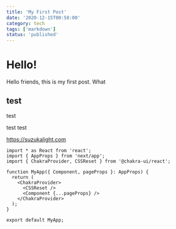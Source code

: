 ```yaml
---
title: 'My First Post'
date: '2020-12-15T00:58:00'
category: tech
tags: ['markdown']
status: 'published'
---
```


# Hello!

Hello friends, this is my first post. What

## test

test

test
test

https://suzukalight.com

```
import * as React from 'react';
import { AppProps } from 'next/app';
import { ChakraProvider, CSSReset } from '@chakra-ui/react';

function MyApp({ Component, pageProps }: AppProps) {
  return (
    <ChakraProvider>
      <CSSReset />
      <Component {...pageProps} />
    </ChakraProvider>
  );
}

export default MyApp;
```
